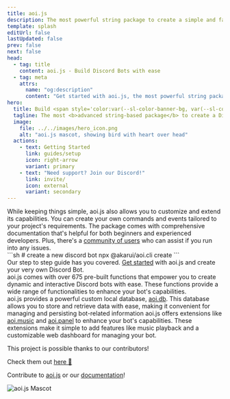 ```yaml
---
title: aoi.js
description: The most powerful string package to create a simple and fast Discord Bot.
template: splash
editUrl: false
lastUpdated: false
prev: false
next: false
head:
  - tag: title
    content: aoi.js - Build Discord Bots with ease
  - tag: meta
    attrs:
      name: "og:description"
      content: "Get started with aoi.js, the most powerful string package to create a simple and fast Discord Bot."
hero:
  title: Build <span style='color:var(--sl-color-banner-bg, var(--sl-color-bg-accent));'>Powerful Discord Bots</span> using aoi.js
  tagline: The most <b>advanced string-based package</b> to create a Discord Bot fast and powerful
  image:
    file: ../../images/hero_icon.png
    alt: "aoi.js mascot, showing bird with heart over head"
  actions:
    - text: Getting Started
      link: guides/setup
      icon: right-arrow
      variant: primary
    - text: "Need support? Join our Discord!"
      link: invite/
      icon: external
      variant: secondary
---
```



<Version pkgName="aoi.js" />

<CardGrid>
  <Card title="Easy-to-use" icon="laptop">
    While keeping things simple, aoi.js also allows you to customize and extend
    its capabilities. You can create your own commands and events tailored to
    your project's requirements.
  </Card>
  <Card title="Community" icon="discord">
    The package comes with comprehensive documentation that's helpful for both
    beginners and experienced developers. Plus, there's a <a href="invite/">community of users</a>
    who can assist if you run into any issues.
  </Card>
</CardGrid>
  <Card title="Create your own" icon="rocket">
    <div class="card-container">
      <div class="card-split split">
        ```sh
          # create a new discord bot
          npx @akarui/aoi.cli create
        ```
      </div>
      <div class="card-split">
        Our step to step guide has you covered. <a href="guides/setup">Get started</a> with aoi.js and create your very own Discord Bot.
      </div>
    </div>
  </Card>
<CardGrid>
  <Card title="Pre-built Functions" icon="puzzle">
    aoi.js comes with over 675 pre-built functions that empower you to create
    dynamic and interactive Discord bots with ease. These functions provide a
    wide range of functionalities to enhance your bot's capabilities.
    <br />
    <DiscordComponents client:load client:only="react"
        bot="Look at the unlimited possibilities!"
        buttons={[
          { label: "Link", type: "link", url: "https://aoi.js.org/invite", row: 0 },
          { label: "Primary", type: "primary", customId: "button2", row: 0  },
        ]}
        embeds={[
        {
            color: "Gold",
            description: "This is an embed!",
            fields: [
              { title: "Features", value: "Features simplified with the power of discord.js", inline: false },
            ]
        }
        ]}x
    />
  </Card>
  <Card title="Built-in Custom Local Database" icon="document">
    aoi.js provides a powerful custom local database, <a href="extensions/">aoi.db</a>. This database allows you to store and retrieve data with ease, making it
    convenient for managing and persisting bot-related information
  </Card>
</CardGrid>
<Card title="Extensions for Added Functionality" icon="open-book">
  aoi.js offers extensions like <a href="extensions/akarui/aoimusic/">aoi.music</a> and <a href="extensions/akarui/aoipanel/">aoi.panel</a> to enhance your bot's capabilities. These extensions make it simple to add features like music playback and a customizable web dashboard for managing your bot.
</Card>

<br />

<PackageStats client:load client:only="react" />

  <div class="contribute-footer">
    <p>This project is possible thanks to our contributors!</p>
    <p>Check them out <a href="/contributors">here 🚀</a></p>
    <p>
      Contribute to <a href="https://github.com/aoijs/aoi.js" target="_blank">aoi.js</a> or our <a href="https://github.com/aoijs/website" target="_blank">documentation</a>!
    </p>
    <div class="logo">
      <Image
        draggable="false"
        src={hero_icon}
        alt="aoi.js Mascot"
        style="display: block;"
        loading="eager"
      />
    </div>
  </div>